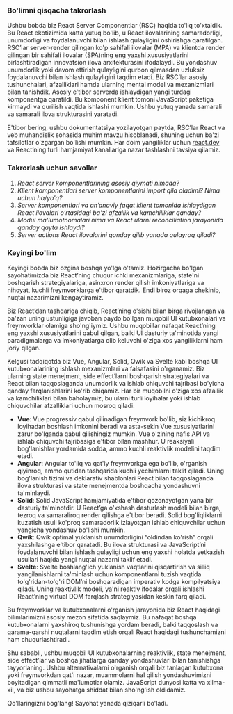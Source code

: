 ### Bo'limni qisqacha takrorlash
Ushbu bobda biz React Server Componentlar (RSC) haqida to'liq to'xtaldik. Bu React ekotizimida katta yutuq bo'lib, u React ilovalarining samaradorligi, unumdorligi va foydalanuvchi bilan ishlash qulayligini oshirishga qaratilgan. RSC’lar server-render qilingan ko'p sahifali ilovalar (MPA) va klientda render qilingan bir sahifali ilovalar (SPA)ning eng yaxshi xususiyatlarini birlashtiradigan innovatsion ilova arxitekturasini ifodalaydi. Bu yondashuv unumdorlik yoki davom ettirish qulayligini qurbon qilmasdan uzluksiz foydalanuvchi bilan ishlash qulayligini taqdim etadi. Biz RSC’lar asosiy tushunchalari, afzalliklari hamda ularning mental model va mexanizmlari bilan tanishdik. Asosiy e'tibor serverda ishlaydigan yangi turdagi komponentga qaratildi. Bu komponent klient tomoni JavaScript paketiga kirmaydi va qurilish vaqtida ishlashi mumkin. Ushbu yutuq yanada samarali va samarali ilova strukturasini yaratadi.

E'tibor bering, ushbu dokumentatsiya yozilayotgan paytda, RSC’lar React va veb muhandislik sohasida muhim mavzu hisoblanadi, shuning uchun ba'zi tafsilotlar o'zgargan bo'lishi mumkin. Har doim yangiliklar uchun [react.dev](https://react.dev) va React’ning turli hamjamiyat kanallariga nazar tashlashni tavsiya qilamiz.


### Takrorlash uchun savollar
1. *React server komponentlarining asosiy qiymati nimada?*
2. *Klient komponentlari server komponentlarini import qila oladimi? Nima uchun ha/yo'q?*
3. *Server komponentlari va an’anaviy faqat klient tomonida ishlaydigan React ilovalari o'rtasidagi ba'zi afzallik va kamchiliklar qanday?*
4. *Modul ma'lumotnomalari nima va React ularni reconciliation jarayonida qanday qayta ishlaydi?*
5. *Server actions React ilovalarini qanday qilib yanada qulayroq qiladi?*


### Keyingi bo'lim
Keyingi bobda biz ozgina boshqa yo'lga o'tamiz. Hozirgacha bo'lgan sayohatimizda biz React’ning chuqur ichki mexanizmlariga, state'ni boshqarish strategiyalariga, asinxron render qilish imkoniyatlariga va nihoyat, kuchli freymvorklarga e'tibor qaratdik. Endi biroz orqaga chekinib, nuqtai nazarimizni kengaytiramiz.

Biz React’dan tashqariga chiqib, React’ning o'sishi bilan birga rivojlangan va ba'zan uning ustunligiga javoban paydo bo'lgan muqobil UI kutubxonalari va freymvorklar olamiga sho'ng'iymiz. Ushbu muqobillar nafaqat React’ning eng yaxshi xususiyatlarini qabul qilgan, balki UI dasturiy ta'minotida yangi paradigmalarga va imkoniyatlarga olib keluvchi o'ziga xos yangiliklarni ham joriy qilgan.

Kelgusi tadqiqotda biz Vue, Angular, Solid, Qwik va Svelte kabi boshqa UI kutubxonalarining ishlash mexanizmlari va falsafasini o'rganamiz. Biz ularning state menejment, side effect’larni boshqarish strategiyalari va React bilan taqqoslaganda unumdorlik va ishlab chiquvchi tajribasi bo'yicha qanday farqlanishlarini ko'rib chiqamiz. Har bir muqobilni o'ziga xos afzallik va kamchiliklari bilan baholaymiz, bu ularni turli loyihalar yoki ishlab chiquvchilar afzalliklari uchun mosroq qiladi:
- **Vue**: Vue progressiv qabul qilinadigan freymvork bo'lib, siz kichikroq loyihadan boshlash imkonini beradi va asta-sekin Vue xususiyatlarini zarur bo'lganda qabul qilishingiz mumkin. Vue o'zining nafis API va ishlab chiquvchi tajribasiga e'tibor bilan mashhur. U reaksiyali bog'lanishlar yordamida sodda, ammo kuchli reaktivlik modelini taqdim etadi.
- **Angular**: Angular to'liq va qat'iy freymvorkga ega bo'lib, o'rganish qiyinroq, ammo qutidan tashqarida kuchli yechimlarni taklif qiladi. Uning bog'lanish tizimi va deklarativ shablonlari React bilan taqqoslaganda ilova strukturasi va state menejmentda boshqacha yondashuvni ta'minlaydi.
- **Solid**: Solid JavaScript hamjamiyatida e'tibor qozonayotgan yana bir dasturiy ta'minotdir. U React’ga o'xshash dasturlash modeli bilan birga, tezroq va samaraliroq render qilishga e'tibor beradi. Solid bog'liqliklarni kuzatish usuli ko'proq samaradorlik izlayotgan ishlab chiquvchilar uchun yangicha yondashuv bo'lishi mumkin.
- **Qwik**: Qwik optimal yuklanish unumdorligini “oldindan ko'rish” orqali yaxshilashga e'tibor qaratadi. Bu ilova strukturasi va JavaScript’ni foydalanuvchi bilan ishlash qulayligi uchun eng yaxshi holatda yetkazish usullari haqida yangi nuqtai nazarni taklif etadi.
- **Svelte**: Svelte boshlang'ich yuklanish vaqtlarini qisqartirish va silliq yangilanishlarni ta'minlash uchun komponentlarni tuzish vaqtida to'g'ridan-to'g'ri DOM’ni boshqaradigan imperativ kodga kompilyatsiya qiladi. Uning reaktivlik modeli, ya'ni reaktiv ifodalar orqali ishlashi React’ning virtual DOM farqlash strategiyasidan keskin farq qiladi.

Bu freymvorklar va kutubxonalarni o'rganish jarayonida biz React haqidagi bilimlarimizni asosiy mezon sifatida saqlaymiz. Bu nafaqat boshqa kutubxonalarni yaxshiroq tushunishga yordam beradi, balki taqqoslash va qarama-qarshi nuqtalarni taqdim etish orqali React haqidagi tushunchamizni ham chuqurlashtiradi.

Shu sababli, ushbu muqobil UI kutubxonalarning reaktivlik, state menejment, side effect’lar va boshqa jihatlarga qanday yondashuvlari bilan tanishishga tayyorlaning. Ushbu alternativalarni o'rganish orqali biz tanlagan kutubxona yoki freymvorkdan qat'i nazar, muammolarni hal qilish yondashuvimizni boyitadigan qimmatli ma'lumotlar olamiz. JavaScript dunyosi katta va xilma-xil, va biz ushbu sayohatga shiddat bilan sho'ng'ish oldidamiz.

Qo'llaringizni bog'lang! Sayohat yanada qiziqarli bo'ladi.